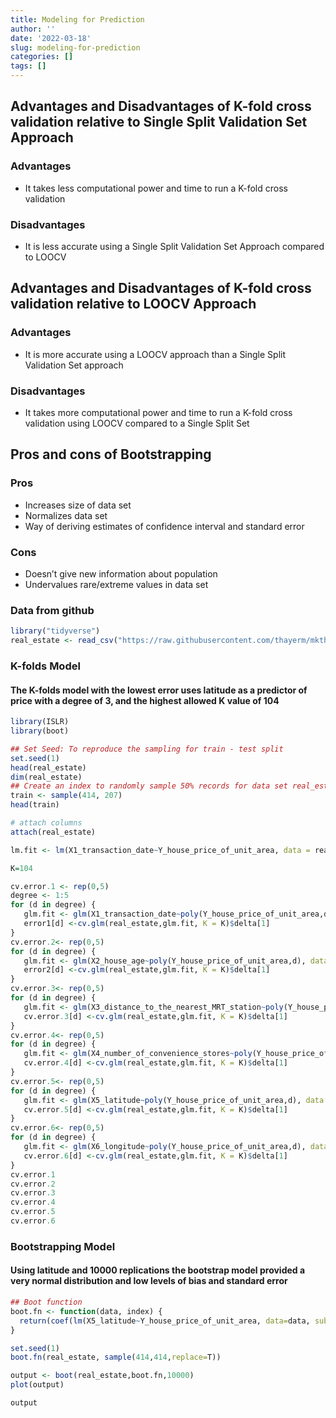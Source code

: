 ```yaml
---
title: Modeling for Prediction
author: ''
date: '2022-03-18'
slug: modeling-for-prediction
categories: []
tags: []
---
```


## Advantages and Disadvantages of K-fold cross validation relative to Single Split Validation Set Approach
### Advantages
- It takes less computational power and time to run a K-fold cross validation 

### Disadvantages
- It is less accurate using a Single Split Validation Set Approach compared to LOOCV
 
## Advantages and Disadvantages of K-fold cross validation relative to LOOCV Approach
### Advantages
- It is more accurate using a LOOCV approach than a Single Split Validation Set approach

### Disadvantages
- It takes more computational power and time to run a K-fold cross validation using LOOCV compared to a Single Split Set

## Pros and cons of Bootstrapping

### Pros
- Increases size of data set
- Normalizes data set
- Way of deriving estimates of confidence interval and standard error

### Cons
- Doesn't give new information about population
- Undervalues rare/extreme values in data set

### Data from github
```r
library("tidyverse")
real_estate <- read_csv("https://raw.githubusercontent.com/thayerm/mkthayer/main/content/post/2022-03-18-modeling-for-prediction/data/Real%20estate%20valuation%20data%20set.csv")
```
### K-folds Model

#### The K-folds model with the lowest error uses latitude as a predictor of price with a degree of 3, and the highest allowed K value of 104
```r
library(ISLR)
library(boot)
```

```r

## Set Seed: To reproduce the sampling for train - test split
set.seed(1)
head(real_estate)
dim(real_estate)
## Create an index to randomly sample 50% records for data set real_estate
train <- sample(414, 207)
head(train)
```
```r
# attach columns
attach(real_estate)
```
```r
lm.fit <- lm(X1_transaction_date~Y_house_price_of_unit_area, data = real_estate, subset = train)
```

```r
K=104

cv.error.1 <- rep(0,5)
degree <- 1:5
for (d in degree) {
   glm.fit <- glm(X1_transaction_date~poly(Y_house_price_of_unit_area,d), data = real_estate)
   error1[d] <-cv.glm(real_estate,glm.fit, K = K)$delta[1]
}
cv.error.2<- rep(0,5)
for (d in degree) {
   glm.fit <- glm(X2_house_age~poly(Y_house_price_of_unit_area,d), data = real_estate)
   error2[d] <-cv.glm(real_estate,glm.fit, K = K)$delta[1]
}
cv.error.3<- rep(0,5)
for (d in degree) {
   glm.fit <- glm(X3_distance_to_the_nearest_MRT_station~poly(Y_house_price_of_unit_area,d), data = real_estate)
   cv.error.3[d] <-cv.glm(real_estate,glm.fit, K = K)$delta[1]
}
cv.error.4<- rep(0,5)
for (d in degree) {
   glm.fit <- glm(X4_number_of_convenience_stores~poly(Y_house_price_of_unit_area,d), data = real_estate)
   cv.error.4[d] <-cv.glm(real_estate,glm.fit, K = K)$delta[1]
}
cv.error.5<- rep(0,5)
for (d in degree) {
   glm.fit <- glm(X5_latitude~poly(Y_house_price_of_unit_area,d), data = real_estate)
   cv.error.5[d] <-cv.glm(real_estate,glm.fit, K = K)$delta[1]
}
cv.error.6<- rep(0,5)
for (d in degree) {
   glm.fit <- glm(X6_longitude~poly(Y_house_price_of_unit_area,d), data = real_estate)
   cv.error.6[d] <-cv.glm(real_estate,glm.fit, K = K)$delta[1]
}
cv.error.1
cv.error.2
cv.error.3
cv.error.4
cv.error.5
cv.error.6
```


### Bootstrapping Model

#### Using latitude and 10000 replications the bootstrap model provided a very normal distribution and low levels of bias and standard error
```r
## Boot function
boot.fn <- function(data, index) {
  return(coef(lm(X5_latitude~Y_house_price_of_unit_area, data=data, subset=index)))
}
```
```r
set.seed(1)
boot.fn(real_estate, sample(414,414,replace=T))
```

```r
output <- boot(real_estate,boot.fn,10000)
plot(output)
```

```r
output
```


